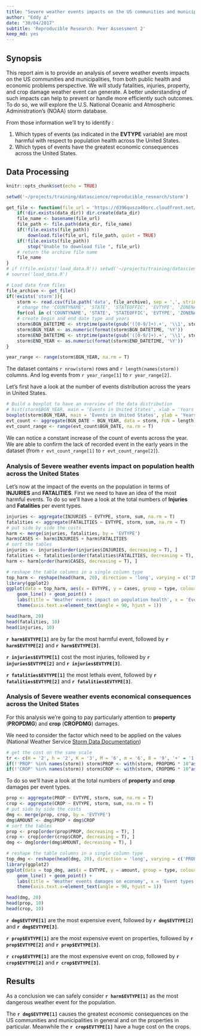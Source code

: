 ```yaml
---
title: "Severe weather events impacts on the US communities and municipalities"
author: "Eddy ∆"
date: "30/04/2017"
subtitle: 'Reproducible Research: Peer Assessment 2'
keep_md: yes
---
```


## Synopsis

This report aim is to provide an analysis of severe weather events impacts on the US communities and municipalities, from both public health and economic problems perspective.
We will study fatalities, injuries, property,  and crop damage weather event can generate.
A better understanding of such impacts can help to prevent or handle more efficiently such outcomes.
To do so, we will explore the U.S. National Oceanic and Atmospheric Administration's (NOAA) storm database.

From those information we'll try to identify :

1. Which types of events (as indicated in the **EVTYPE** variable) are most harmful with respect to population health across the United States.
2. Which types of events have the greatest economic consequences across the United States.

## Data Processing

```r
knitr::opts_chunk$set(echo = TRUE)
```

```r
setwd('~/projects/training/datascience/reproducible_research/storm')

get_file <- function(file_url = 'https://d396qusza40orc.cloudfront.net/repdata%2Fdata%2FStormData.csv.bz2', data_dir = 'data'){
    if(!dir.exists(data_dir)) dir.create(data_dir)
    file_name <- basename(file_url)
    file_path <- file.path(data_dir, file_name)
    if(!file.exists(file_path))
        download.file(file_url, file_path, quiet = TRUE)
    if(!file.exists(file_path))
        stop("Unable to download file ", file_url)
    # return the archive file name
    file_name
}
# if (!file.exists('load_data.R')) setwd('~/projects/training/datascience/reproducible_research/storm')
# source('load_data.R')

# Load data from files
file_archive <- get_file()
if(!exists('storm')){
    storm <- read.csv(file.path('data', file_archive), sep = ',', stringsAsFactors = FALSE, na.strings = c('', 'NA'))
    # change the 'COUNTYNAME', 'STATE', 'STATEOFFIC', 'EVTYPE', 'ZONENAMES', 'WFO', 'BGN_LOCATI', and 'END_LOCATI' column type to factor
    for(col in c('COUNTYNAME', 'STATE', 'STATEOFFIC', 'EVTYPE', 'ZONENAMES', 'WFO', 'BGN_LOCATI', 'END_LOCATI')) storm[, col] <- as.factor(storm[, col])
    # create begin and end date type and years
    storm$BGN_DATETIME <- strptime(paste(gsub('([0-9/]+).+', '\\1', storm$BGN_DATE), storm$BGN_TIME, storm$TIME_ZONE), format = '%m/%d/%Y %H%M')
    storm$BGN_YEAR <- as.numeric(format(storm$BGN_DATETIME, '%Y'))
    storm$END_DATETIME <- strptime(paste(gsub('([0-9/]+).+', '\\1', storm$END_DATE), storm$END_TIME, storm$TIME_ZONE), format = '%m/%d/%Y %H%M')
    storm$END_YEAR <- as.numeric(format(storm$END_DATETIME, '%Y'))
}
```

```r
year_range <- range(storm$BGN_YEAR, na.rm = T)
```

The dataset contains `r nrow(storm)` rows and `r length(names(storm))` columns.
And log events from `r year_range[1]` to `r year_range[2]`.

Let's first have a look at the number of events distribution across the years in United States.
```r
# Build a boxplot to have an overview of the data distribution
# hist(storm$BGN_YEAR, main = 'Events in United States', xlab = 'Years', ylab = 'Events (nb)')
boxplot(storm$BGN_YEAR, main = 'Events in United States', ylab = 'Years')
evt_count <- aggregate(BGN_DATE ~ BGN_YEAR, data = storm, FUN = length)
evt_count_range <- range(evt_count$BGN_DATE, na.rm = T)
```

We can notice a constant increase of the count of events across the year.
We are able to confirm the lack of recorded event in the early years in the dataset (from `r evt_count_range[1]` to `r evt_count_range[2]`).

### Analysis of Severe weather events impact on population health across the United States

Let's now at the impact of the events on the population in terms of **INJURIES** and **FATALITIES**.
First we need to have an idea of the most harmful events.
To do so we'll have a look at the total numbers of  **Injuries** and **Fatalities** per event types.

```r
injuries <- aggregate(INJURIES ~ EVTYPE, storm, sum, na.rm = T)
fatalities <- aggregate(FATALITIES ~ EVTYPE, storm, sum, na.rm = T)
# put side by side the costs
harm <- merge(injuries, fatalities, by = 'EVTYPE')
harm$CASES <- harm$INJURIES + harm$FATALITIES
# sort the tables
injuries <- injuries[order(injuries$INJURIES, decreasing = T), ]
fatalities <- fatalities[order(fatalities$FATALITIES, decreasing = T), ]
harm <- harm[order(harm$CASES, decreasing = T), ]
```

```r
# reshape the table columns in a single column type
top_harm <- reshape(head(harm, 20), direction = 'long', varying = c('INJURIES', 'FATALITIES', 'CASES'), v.names = 'cases', timevar = 'type', times = c('Injuries', 'Fatalities', 'Total'))
library(ggplot2)
ggplot(data = top_harm, aes(x = EVTYPE, y = cases, group = type, colour = type)) +
    geom_line() + geom_point() +
    labs(title = 'Weather events impact on population health', x = 'Event types', y = 'Number of fatalities and injuries') +
    theme(axis.text.x=element_text(angle = 90, hjust = 1))
```

```r
head(harm, 20)
head(fatalities, 10)
head(injuries, 10)
```

**`r harm$EVTYPE[1]`** are by far the most harmful event, followed by **`r harm$EVTYPE[2]`** and **`r harm$EVTYPE[3]`**.

**`r injuries$EVTYPE[1]`** cost the most injuries, followed by **`r injuries$EVTYPE[2]`** and **`r injuries$EVTYPE[3]`**.

**`r fatalities$EVTYPE[1]`**  the most lethals event, followed by **`r fatalities$EVTYPE[2]`** and **`r fatalities$EVTYPE[3]`**.

### Analysis of Severe weather events economical consequences across the United States

For this analysis we're going to pay particularly attention to **property** (**PROPDMG**) and **crop** (**CROPDMG**) damages.

We need to consider the factor which need to be applied on the values (National Weather Service [Storm Data Documentation](https://d396qusza40orc.cloudfront.net/repdata%2Fpeer2_doc%2Fpd01016005curr.pdf))

```r
# get the cost on the same scale
tr <- c(H = '2', h = '2', K = '3', M = '6', m = '6', B = '9', '+' = '1', '-' = '-1', '?' = NA, '0' = '0', '1' = '1', '2' = '2', '3' = '3', '4' = '4', '5' = '5', '6' = '6', '7' = '7', '8' = '8')
if(!'PROP' %in% names(storm)) storm$PROP <- with(storm, PROPDMG * 10^as.numeric(tr[PROPDMGEXP]))
if(!'CROP' %in% names(storm)) storm$CROP <- with(storm, CROPDMG * 10^as.numeric(tr[CROPDMGEXP]))
```

To do so we'll have a look at the total numbers of  **property** and **crop** damages per event types.

```r
prop <- aggregate(PROP ~ EVTYPE, storm, sum, na.rm = T)
crop <- aggregate(CROP ~ EVTYPE, storm, sum, na.rm = T)
# put side by side the costs
dmg <- merge(prop, crop, by = 'EVTYPE')
dmg$AMOUNT <- dmg$PROP + dmg$CROP
# sort the tables
prop <- prop[order(prop$PROP, decreasing = T), ]
crop <- crop[order(crop$CROP, decreasing = T), ]
dmg <- dmg[order(dmg$AMOUNT, decreasing = T), ]
```

```r
# reshape the table columns in a single column type
top_dmg <- reshape(head(dmg, 20), direction = 'long', varying = c('PROP', 'CROP', 'AMOUNT'), v.names = 'amount', timevar = 'type', times = c('Property', 'Crop', 'Total'))
library(ggplot2)
ggplot(data = top_dmg, aes(x = EVTYPE, y = amount, group = type, colour = type)) +
    geom_line() + geom_point() +
    labs(title = 'Weather events damages on economy', x = 'Event types', y = 'Amount in $US') +
    theme(axis.text.x=element_text(angle = 90, hjust = 1))
```

```r
head(dmg, 20)
head(prop, 10)
head(crop, 10)
```

**`r dmg$EVTYPE[1]`** are the most expensive event, followed by **`r dmg$EVTYPE[2]`** and **`r dmg$EVTYPE[3]`**.

**`r prop$EVTYPE[1]`** are the most expensive event on properties, followed by **`r prop$EVTYPE[2]`** and **`r prop$EVTYPE[3]`**.

**`r crop$EVTYPE[1]`** are the most expensive event on crop, followed by **`r crop$EVTYPE[2]`** and **`r crop$EVTYPE[3]`**.

## Results

As a conclusion we can safely consider **`r harm$EVTYPE[1]`** as the most dangerous weather event for the population.

The **`r dmg$EVTYPE[1]`** causes the greatest economic consequences on the US communities and municipalities in general and on the properties in particular. Meanwhile the **`r crop$EVTYPE[1]`** have a huge cost on the crops.
